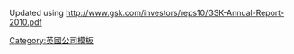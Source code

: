 {{Navbox
|name = 葛兰素史克
|title = [[葛蘭素史克]]
|state = {{{state<includeonly>|collapsed</includeonly>}}}
|bodyclass = hlist

|group1 = 附屬公司
|list1 =
*[[葛兰素史克巴基斯坦]]
*[[葛兰素史克制药]]
*[[Stiefel Laboratories]]
*[[ViiV Healthcare]] (85%)

|group2 = 前身及完全整合收購
|list2 =
*[[Allen & Hanburys]]
*[[Beecham Group]]
*[[Block Drug]]
*[[葛蘭素史克|Burroughs Wellcome]]
*[[葛蘭素史克|Glaxo]]
*[[Glaxo Wellcome]]
*[[Human Genome Sciences]]
*[[Recherche et Industrie Thérapeutiques]]
*[[葛蘭素史克|SmithKline Beecham]]
*[[Smith, Kline & French]]

|group3 = 產品([[葛蘭素史克產品列表|列表]])
|list3 =
  {{navbox subgroup|
|group1 = 目前產品
|list1 =
  {{navbox subgroup|
|group1 = 藥品
|list1 =
*[[fluticasone/salmeterol|Advair]]
*[[阿苯达唑]]
*[[奧利司他]]
*[[naratriptan|Amerge]]
*[[阿莫西林]]
*[[fondaparinux|Arixtra]]
*[[nelarabine|Arranon/Atriance]]
*[[阿莫西林克拉維酸鉀]]
*[[糠酸氟替卡松]]
*[[罗格列酮]]
*[[dutasteride|Avodart]]
*[[齐多夫定]]{{sup|1}}
*[[貝克每松]]
*[[ibandronic acid|Boniva]]
*[[頭孢呋辛]]
*[[卡貝茲]]{{sup|1}}
*[[carvedilol|Coreg]]
*[[Dextroamphetamine|Dexedrine]]
*[[Dyazide]]
*[[拉米夫定]]{{sup|1}}
*[[氟替卡松]]
*[[舒马曲坦]]
*[[Jayln]]
*[[拉莫三嗪]]
*[[地高辛]]
*[[伐地那非]]{{sup|2}}
*[[Lovaza]]
*[[反苯环丙胺]]
*[[帕罗西汀]]
*[[eltrombopag|Promacta]]
*[[zanamivir|Relenza]]
*[[ropinirole|Requip]]
*[[Delavirdine|Rescriptor]]{{sup|1}}
*[[piboserod|Serlipet]]
*[[西咪替丁]]
*[[Treximet]]
*[[Abacavir/lamivudine/zidovudine|Trizivir]]{{sup|1}}
*[[拉帕替尼]]
*[[伐昔洛韦]]
*[[沙丁胺醇]]
*[[Nelfinavir|Viracept]]{{sup|1}}
*[[丁氨苯丙酮]]
*[[雷尼替丁]]
*[[Abacavir|Ziagen]]{{sup|1}}
*[[昂丹司琼]]
*[[阿昔洛韦]]

|group2 = 疫苗
|list2 =
*[[Hepatyrix]]
*[[Pandemrix]] 
*[[Twinrix]] 

|group3 = 其它產品
|list3 =
*[[Aquafresh]]
*[[Boost (health food)|Boost]]
*[[以羅]] 
*[[Maxinutrition]]
*[[Nicoderm]]
*[[Nicorette]]
*[[Niquitin|NiQuitin]]
*[[必理痛]]
*[[Panadol night]] 
*[[Ralgex]] 
*[[Sensodyne]]
*[[Solpadeine]]
*[[Synthol]]
*[[Tums]]
}}

|group2 = 之前產品
|list2 =
*[[BC Powder]] 
*[[Geritol]] 
*[[Goody's Powder]] 
*[[葡萄適]]
*[[利賓納]] 
*[[好立克]] 
}}

|group4 = 相關人物
|list4 =
  {{navbox subgroup|
|group1 = 現任董事
|list1 =
*[[Chris Gent]]
*[[Andrew Witty]]
*[[Roy M. Anderson|Roy Anderson]]
*[[Stephanie Burns]]
*[[Stacey Cartwright]]
*[[Lawrence Culp]]
*[[Crispin Davis]]
*[[Simon Dingemans]]
*[[Judy Lewent]]
*[[Deryck Maughan]]
*[[James Murdoch]]
*[[Daniel Podolsky]]
*[[Moncef Slaoui]]
*[[Tom de Swaan]]
*[[Robert Wilson (businessman)|Robert Wilson]]

|group2 = 其他人物
|list2 =
*[[Thomas Beecham (chemist)|Thomas Beecham]]
*[[Silas M. Burroughs (pharmacist)|Silas M. Burroughs]]
*[[Mahlon Kline]]
*[[John K. Smith]]
*[[Henry Wellcome]]
}}

|group5 = 其它相關
|list5 =
*''[[Canada v. GlaxoSmithKline Inc.]]''
*[[GlaxoSmithKline Prize]]
*''[[Side Effects (book)|Side Effects]]''
*''[[United States v. GlaxoSmithKline]]''

| below =
* {{small|{{sup|1}}''ViiV Healthcare產品''}} {{small|{{sup|2}}''與[[拜耳|拜耳藥品]]合作市場''}}

*{{icon|category}} [[:Category:葛兰素史克|'''分類''']]
*[[File:Commons-logo.svg|16x16px|link=|alt=]] [[commons:Category:GlaxoSmithKline|'''Commons''']]
}}<noinclude>
{{collapsible option}}

Updated using http://www.gsk.com/investors/reps10/GSK-Annual-Report-2010.pdf

[[Category:葛兰素史克| ]]
[[Category:英國公司模板]]
</noinclude>